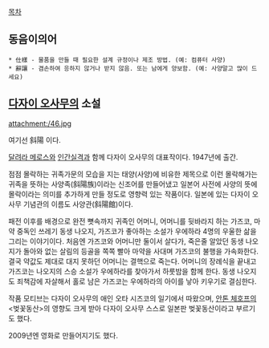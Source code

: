 [[목차]]

== 동음이의어 ==
 * 仕樣 - 물품을 만들 때 필요한 설계 규정이나 제조 방법. (예: 컴퓨터 사양)
 * 辭讓 - 겸손하여 응하지 않거나 받지 않음. 또는 남에게 양보함. (예: 사양말고 많이 드세요)

== [[다자이 오사무]]의 소설 == 
attachment:/46.jpg

여기선 斜陽 이다.

[[달려라 메로스]]와 [[인간실격]]과 함께 다자이 오사무의 대표작이다. 1947년에 출간. 

점점 몰락하는 귀족가문의 모습을 지는 태양(사양)에 비유한 제목으로 이런 몰락해가는 귀족을 뜻하는 사양족(斜陽族)이라는 신조어를 만들어냈고 일본어 사전에 사양의 뜻에 몰락이라는 의미를 추가하게 만들 정도로 영향력 있는 작품이다. 일본에 있는 다자이 오사무 기념관의 이름도 사양관(斜陽館)이다. 

패전 이후를 배경으로 완전 뼛속까지 귀족인 어머니, 어머니를 뒷바라지 하는 가즈코, 마약 중독인 쓰레기 동생 나오지, 가즈코가 좋아하는 소설가 우에하라 4명의 우울한 삶을 그리는 이야기이다. 처음엔 가즈코와 어머니만 둘이서 살다가, 죽은줄 알았던 동생 나오지가 돌아와 없는 살림의 등골을 쪽쪽 빨아 마약을 사대며 가즈코의 불행을 가속화한다. 결국 약값도 제대로 대지 못하던 어머니는 결핵으로 죽는다. 어머니의 장례식을 끝내고 가즈코는 나오지의 스승 소설가 우에하라를 찾아가서 하룻밤을 함께 한다. 동생 나오지도 죄책감에 자살해서 홀로 남은 가즈코는 우에하라의 아이를 낳아 키우기로 결심한다.

작품 모티브는 다자이 오사무의 애인 오타 시즈코의 일기에서 따왔으며, [[안톤 체호프]]의 <벚꽃동산>의 영향도 크게 받아 다자이 오사무 스스로 일본판 벚꽃동산이라고 부르기도 했다.

2009년엔 영화로 만들어지기도 했다.
